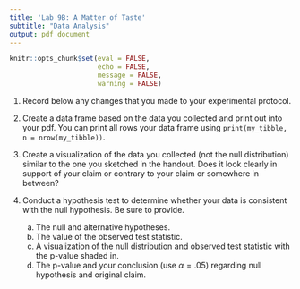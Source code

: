 ```yaml
---
title: 'Lab 9B: A Matter of Taste'
subtitle: "Data Analysis"
output: pdf_document
---
```


```r
knitr::opts_chunk$set(eval = FALSE, 
                      echo = FALSE,
                      message = FALSE,
                      warning = FALSE)
```

1. Record below any changes that you made to your experimental protocol.

2. Create a data frame based on the data you collected and print out into your pdf. You can print all rows your data frame using `print(my_tibble, n = nrow(my_tibble))`.

3. Create a visualization of the data you collected (not the null distribution) similar to the one you sketched in the handout. Does it look clearly in support of your claim or contrary to your claim or somewhere in between?

4. Conduct a hypothesis test to determine whether your data is consistent with the null hypothesis. Be sure to provide.

    a. The null and alternative hypotheses.
    b. The value of the observed test statistic.
    c. A visualization of the null distribution and observed test statistic with the p-value shaded in.
    d. The p-value and your conclusion (use $\alpha = .05$) regarding null hypothesis and original claim.